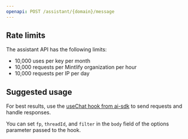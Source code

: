 ```yaml
---
openapi: POST /assistant/{domain}/message
---
```


## Rate limits

The assistant API has the following limits:

- 10,000 uses per key per month
- 10,000 requests per Mintlify organization per hour
- 10,000 requests per IP per day

## Suggested usage

For best results, use the [useChat hook from ai-sdk](https://ai-sdk.dev/docs/reference/ai-sdk-ui/use-chat#usechat) to send requests and handle responses.

You can set `fp`, `threadId`, and `filter` in the `body` field of the options parameter passed to the hook.